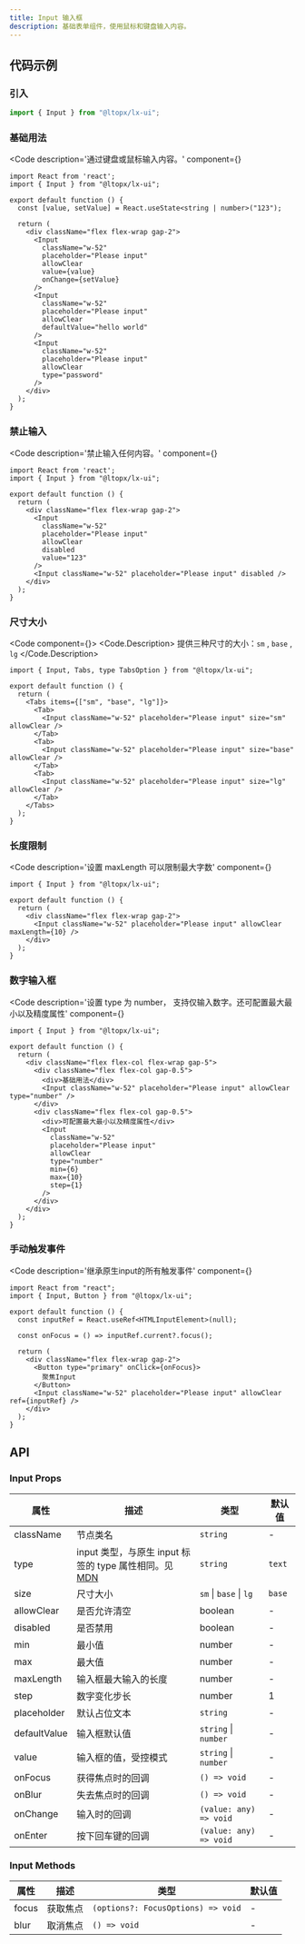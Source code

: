 ```yaml
---
title: Input 输入框
description: 基础表单组件，使用鼠标和键盘输入内容。
---
```



## 代码示例

### 引入

```js copy
import { Input } from "@ltopx/lx-ui";
```

### 基础用法

<Code 
  description='通过键盘或鼠标输入内容。' 
  component={<Basic />}
>
```tsx filename="Input.tsx" copy
import React from 'react';
import { Input } from "@ltopx/lx-ui";

export default function () {
  const [value, setValue] = React.useState<string | number>("123");
  
  return (
    <div className="flex flex-wrap gap-2">
      <Input
        className="w-52"
        placeholder="Please input"
        allowClear
        value={value}
        onChange={setValue}
      />
      <Input
        className="w-52"
        placeholder="Please input"
        allowClear
        defaultValue="hello world"
      />
      <Input
        className="w-52"
        placeholder="Please input"
        allowClear
        type="password"
      />
    </div>
  );
}
```
</Code>

### 禁止输入

<Code 
  description='禁止输入任何内容。' 
  component={<Disabled />}
>
```tsx filename="Input.tsx" copy
import React from 'react';
import { Input } from "@ltopx/lx-ui";

export default function () {
  return (
    <div className="flex flex-wrap gap-2">
      <Input
        className="w-52"
        placeholder="Please input"
        allowClear
        disabled
        value="123"
      />
      <Input className="w-52" placeholder="Please input" disabled />
    </div>
  );
}
```
</Code>

### 尺寸大小

<Code component={<Size />}>
<Code.Description>
  提供三种尺寸的大小：`sm` , `base` , `lg`
</Code.Description>
```tsx filename="Input.tsx" copy
import { Input, Tabs, type TabsOption } from "@ltopx/lx-ui";

export default function () {
  return (
    <Tabs items={["sm", "base", "lg"]}>
      <Tab>
        <Input className="w-52" placeholder="Please input" size="sm" allowClear />
      </Tab>
      <Tab>
        <Input className="w-52" placeholder="Please input" size="base" allowClear />
      </Tab>
      <Tab>
        <Input className="w-52" placeholder="Please input" size="lg" allowClear />
      </Tab>
    </Tabs>
  );
}
```
</Code>

### 长度限制

<Code 
  description='设置 maxLength 可以限制最大字数' 
  component={<MaxLength />}
>
```tsx filename="Input.tsx" copy {6}
import { Input } from "@ltopx/lx-ui";

export default function () {
  return (
    <div className="flex flex-wrap gap-2">
      <Input className="w-52" placeholder="Please input" allowClear maxLength={10} />
    </div>
  );
}
```
</Code>

### 数字输入框

<Code 
  description='设置 type 为 number， 支持仅输入数字。还可配置最大最小以及精度属性' 
  component={<Number />}
>
```tsx filename="Input.tsx" copy {8,16-19}
import { Input } from "@ltopx/lx-ui";

export default function () {
  return (
    <div className="flex flex-col flex-wrap gap-5">
      <div className="flex flex-col gap-0.5">
        <div>基础用法</div>
        <Input className="w-52" placeholder="Please input" allowClear type="number" />
      </div>
      <div className="flex flex-col gap-0.5">
        <div>可配置最大最小以及精度属性</div>
        <Input
          className="w-52"
          placeholder="Please input"
          allowClear
          type="number"
          min={6}
          max={10}
          step={1}
        />
      </div>
    </div>
  );
}
```
</Code>

### 手动触发事件

<Code 
  description='继承原生input的所有触发事件' 
  component={<Trigger />}
>
```tsx filename="Input.tsx" copy
import React from "react";
import { Input, Button } from "@ltopx/lx-ui";

export default function () {
  const inputRef = React.useRef<HTMLInputElement>(null);
  
  const onFocus = () => inputRef.current?.focus();
  
  return (
    <div className="flex flex-wrap gap-2">
      <Button type="primary" onClick={onFocus}>
        聚焦Input
      </Button>
      <Input className="w-52" placeholder="Please input" allowClear ref={inputRef} />
    </div>
  );
}
```
</Code>

## API

### Input Props

| 属性         | 描述                                                                                                                                        | 类型                   | 默认值 |
| ------------ | ------------------------------------------------------------------------------------------------------------------------------------------- | ---------------------- | ------ |
| className    | 节点类名                                                                                                                                    | `string`               | -      |
| type         | input 类型，与原生 input 标签的 type 属性相同。见 [MDN](https://developer.mozilla.org/zh-CN/docs/Web/HTML/Element/input#%E5%B1%9E%E6%80%A7) | `string`               | `text` |
| size         | 尺寸大小                                                                                                                                    | `sm` \| `base` \| `lg` | `base` |
| allowClear   | 是否允许清空                                                                                                                                | boolean                | -      |
| disabled     | 是否禁用                                                                                                                                    | boolean                | -      |
| min          | 最小值                                                                                                                                      | number                 | -      |
| max          | 最大值                                                                                                                                      | number                 | -      |
| maxLength    | 输入框最大输入的长度                                                                                                                        | number                 | -      |
| step         | 数字变化步长                                                                                                                                | number                 | 1      |
| placeholder  | 默认占位文本                                                                                                                                | `string`               | -      |
| defaultValue | 输入框默认值                                                                                                                                | `string` \| `number`   | -      |
| value        | 输入框的值，受控模式                                                                                                                        | `string` \| `number`   | -      |
| onFocus      | 获得焦点时的回调                                                                                                                            | `() => void`           | -      |
| onBlur       | 失去焦点时的回调                                                                                                                            | `() => void`           | -      |
| onChange     | 输入时的回调                                                                                                                                | `(value: any) => void` | -      |
| onEnter      | 按下回车键的回调                                                                                                                            | `(value: any) => void` | -      |

### Input Methods

| 属性  | 描述     | 类型                               | 默认值 |
| ----- | -------- | ---------------------------------- | ------ |
| focus | 获取焦点 | `(options?: FocusOptions) => void` | -      |
| blur  | 取消焦点 | `() => void`                       | -      |
